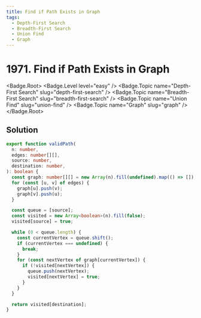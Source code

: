 ```yaml
---
title: Find if Path Exists in Graph
tags:
  - Depth-First Search
  - Breadth-First Search
  - Union Find
  - Graph
---
```


# 1971. Find if Path Exists in Graph

<Badge.Root>
  <Badge.Level level="easy" />
  <Badge.Topic name="Depth-First Search" slug="depth-first-search" />
  <Badge.Topic name="Breadth-First Search" slug="breadth-first-search" />
  <Badge.Topic name="Union Find" slug="union-find" />
  <Badge.Topic name="Graph" slug="graph" />
</Badge.Root>

## Solution

```typescript filename="solution.ts" copy
export function validPath(
  n: number,
  edges: number[][],
  source: number,
  destination: number,
): boolean {
  const graph: number[][] = new Array(n).fill(undefined).map(() => []);
  for (const [u, v] of edges) {
    graph[u].push(v);
    graph[v].push(u);
  }

  const queue = [source];
  const visited = new Array<boolean>(n).fill(false);
  visited[source] = true;

  while (0 < queue.length) {
    const currentVertex = queue.shift();
    if (currentVertex === undefined) {
      break;
    }
    for (const nextVertex of graph[currentVertex]) {
      if (!visited[nextVertex]) {
        queue.push(nextVertex);
        visited[nextVertex] = true;
      }
    }
  }

  return visited[destination];
}
```

<ProblemLink
  codingSite="leetcode"
  href="https://leetcode.com/problems/find-if-path-exists-in-graph"
  title="Find if Path Exists in Graph"
/>

